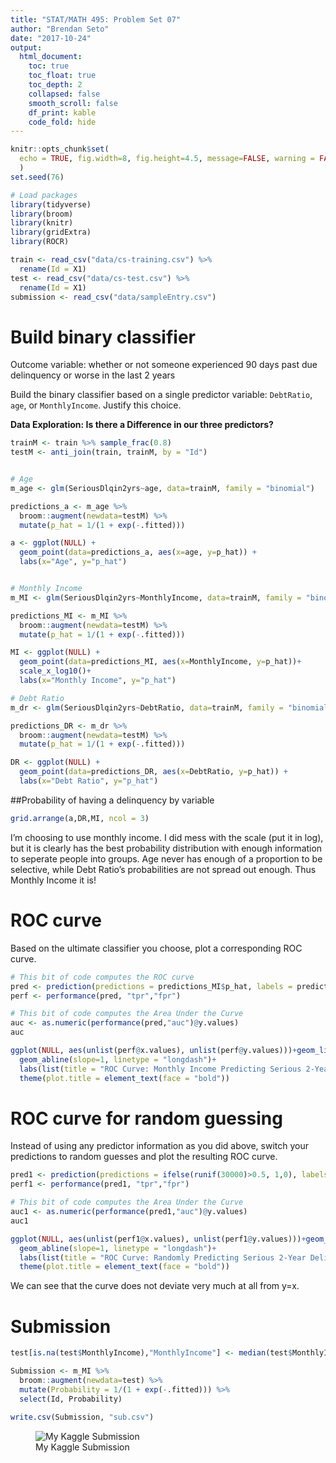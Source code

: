 ```yaml
---
title: "STAT/MATH 495: Problem Set 07"
author: "Brendan Seto"
date: "2017-10-24"
output:
  html_document:
    toc: true
    toc_float: true
    toc_depth: 2
    collapsed: false
    smooth_scroll: false
    df_print: kable
    code_fold: hide
---
```


```r
knitr::opts_chunk$set(
  echo = TRUE, fig.width=8, fig.height=4.5, message=FALSE, warning = FALSE
  )
set.seed(76)

# Load packages
library(tidyverse)
library(broom)
library(knitr)
library(gridExtra)
library(ROCR)

train <- read_csv("data/cs-training.csv") %>% 
  rename(Id = X1)
test <- read_csv("data/cs-test.csv") %>% 
  rename(Id = X1)
submission <- read_csv("data/sampleEntry.csv")
```

# Build binary classifier

Outcome variable:
whether or not someone experienced 90 days past due delinquency or worse in the last 2 years

Build the binary classifier based on a single predictor variable: `DebtRatio`,
`age`, or `MonthlyIncome`. Justify this choice.

**Data Exploration: Is there a Difference in our three predictors?**
```r
trainM <- train %>% sample_frac(0.8)
testM <- anti_join(train, trainM, by = "Id")


# Age
m_age <- glm(SeriousDlqin2yrs~age, data=trainM, family = "binomial")

predictions_a <- m_age %>% 
  broom::augment(newdata=testM) %>% 
  mutate(p_hat = 1/(1 + exp(-.fitted)))

a <- ggplot(NULL) +
  geom_point(data=predictions_a, aes(x=age, y=p_hat)) +
  labs(x="Age", y="p_hat")


# Monthly Income
m_MI <- glm(SeriousDlqin2yrs~MonthlyIncome, data=trainM, family = "binomial")

predictions_MI <- m_MI %>% 
  broom::augment(newdata=testM) %>% 
  mutate(p_hat = 1/(1 + exp(-.fitted)))

MI <- ggplot(NULL) +
  geom_point(data=predictions_MI, aes(x=MonthlyIncome, y=p_hat))+
  scale_x_log10()+
  labs(x="Monthly Income", y="p_hat")

# Debt Ratio
m_dr <- glm(SeriousDlqin2yrs~DebtRatio, data=trainM, family = "binomial")

predictions_DR <- m_dr %>% 
  broom::augment(newdata=testM) %>% 
  mutate(p_hat = 1/(1 + exp(-.fitted)))

DR <- ggplot(NULL) +
  geom_point(data=predictions_DR, aes(x=DebtRatio, y=p_hat)) +
  labs(x="Debt Ratio", y="p_hat")
```


##Probability of having a delinquency by variable
```r
grid.arrange(a,DR,MI, ncol = 3)
```


I'm choosing to use monthly income.  I did mess with the scale (put it in log), but it is clearly has the best probability distribution with enough information to seperate people into groups.  Age never has enough of a proportion to be selective, while Debt Ratio's probabilities are not spread out enough.  Thus Monthly Income it is!


# ROC curve

Based on the ultimate classifier you choose, plot a corresponding ROC curve.

```r
# This bit of code computes the ROC curve
pred <- prediction(predictions = predictions_MI$p_hat, labels = predictions_MI$SeriousDlqin2yrs)
perf <- performance(pred, "tpr","fpr")

# This bit of code computes the Area Under the Curve
auc <- as.numeric(performance(pred,"auc")@y.values)
auc
```

```r
ggplot(NULL, aes(unlist(perf@x.values), unlist(perf@y.values)))+geom_line(color = "red")+
  geom_abline(slope=1, linetype = "longdash")+
  labs(list(title = "ROC Curve: Monthly Income Predicting Serious 2-Year Delinquency", x = "Specificity", y = "Sensitivity"))+
  theme(plot.title = element_text(face = "bold"))
```



# ROC curve for random guessing

Instead of using any predictor information as you did above, switch your
predictions to random guesses and plot the resulting ROC curve.

```r
pred1 <- prediction(predictions = ifelse(runif(30000)>0.5, 1,0), labels = predictions_MI$SeriousDlqin2yrs)
perf1 <- performance(pred1, "tpr","fpr")

# This bit of code computes the Area Under the Curve
auc1 <- as.numeric(performance(pred1,"auc")@y.values)
auc1
```

```r
ggplot(NULL, aes(unlist(perf1@x.values), unlist(perf1@y.values)))+geom_line(color = "red")+
  geom_abline(slope=1, linetype = "longdash")+
  labs(list(title = "ROC Curve: Randomly Predicting Serious 2-Year Delinquency", x = "Specificity", y = "Sensitivity"))+
  theme(plot.title = element_text(face = "bold"))
```

We can see that the curve does not deviate very much at all from y=x.  

# Submission

```r
test[is.na(test$MonthlyIncome),"MonthlyIncome"] <- median(test$MonthlyIncome, na.rm=TRUE)

Submission <- m_MI %>% 
  broom::augment(newdata=test) %>% 
  mutate(Probability = 1/(1 + exp(-.fitted))) %>% 
  select(Id, Probability)

write.csv(Submission, "sub.csv")
```

![My Kaggle Submission](proof.png)